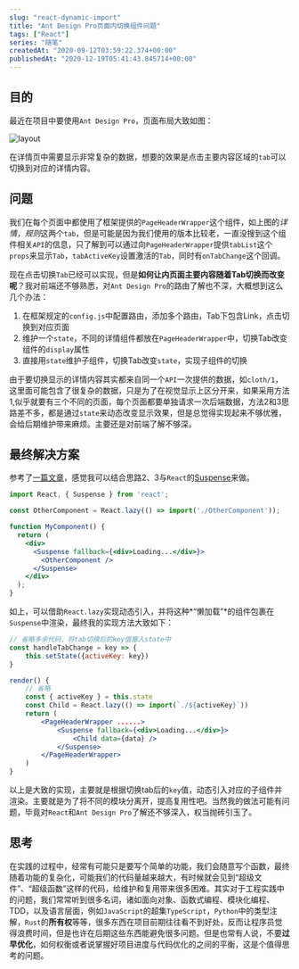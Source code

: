 ```yaml
---
slug: "react-dynamic-import"
title: "Ant Design Pro页面内切换组件问题"
tags: ["React"]
series: "随笔"
createdAt: "2020-09-12T03:59:22.374+00:00"
publishedAt: "2020-12-19T05:41:43.845714+00:00"
---
```


## 目的

最近在项目中要使用`Ant Design Pro`，页面布局大致如图：

![layout](https://i.loli.net/2020/09/12/N8V6mHXoBpKTkfD.png)

在详情页中需要显示非常复杂的数据，想要的效果是点击主要内容区域的`tab`可以切换到对应的详情内容。

## 问题

我们在每个页面中都使用了框架提供的`PageHeaderWrapper`这个组件，如上图的*详情*，*规则*这两个`tab`，但是可能是因为我们使用的版本比较老，一直没搜到这个组件相关`API`的信息，只了解到可以通过向`PageHeaderWrapper`提供`tabList`这个`props`来显示`Tab`，`tabActiveKey`设置激活的`Tab`，同时有`onTabChange`这个回调。

现在点击切换`Tab`已经可以实现，但是**如何让内页面主要内容随着Tab切换而改变呢**？我对前端还不够熟悉，对`Ant Design Pro`的路由了解也不深，大概想到这么几个办法：

1. 在框架规定的`config.js`中配置路由，添加多个路由，Tab下包含Link，点击切换到对应页面
2. 维护一个`state`，不同的详情组件都放在`PageHeaderWrapper`中，切换Tab改变组件的`display`属性
3. 直接用`state`维护子组件，切换Tab改变`state`，实现子组件的切换

由于要切换显示的详情内容其实都来自同一个`API`一次提供的数据，如`cloth/1`，这里面可能包含了很复杂的数据，只是为了在视觉显示上区分开来，如果采用方法1,似乎就要有三个不同的页面，每个页面都要单独请求一次后端数据，方法2和3思路差不多，都是通过`state`来动态改变显示效果，但是总觉得实现起来不够优雅，会给后期维护带来麻烦。主要还是对前端了解不够深。

## 最终解决方案

参考了[一篇文章](https://tuohuang.info/ant-design-tab-navigation.html#.X1w9vnUzbeQ)，感觉我可以结合思路2、3与`React`的[Suspense](https://reactjs.org/docs/code-splitting.html#route-based-code-splitting)来做。

```jsx
import React, { Suspense } from 'react';

const OtherComponent = React.lazy(() => import('./OtherComponent'));

function MyComponent() {
  return (
    <div>
      <Suspense fallback={<div>Loading...</div>}>
        <OtherComponent />
      </Suspense>
    </div>
  );
}
```

如上，可以借助`React.lazy`实现动态引入，并将这种*“懒加载”*的组件包裹在`Suspense`中渲染，最终我的实现方法大致如下：

```jsx
// 省略多余代码，将tab切换后的key值塞入state中
const handleTabChange = key => {
    this.setState({activeKey: key})
}

render() {
    // 省略
    const { activeKey } = this.state
    const Child = React.lazy(() => import(`./${activeKey}`))
    return (
    	<PageHeaderWrapper ......>
            <Suspense fallback={<div>Loading...</div>}>
            	<Child data={data} />
            </Suspense>
        </PageHeaderWrapper>
	)
}
```

以上是大致的实现，主要就是根据切换tab后的`key`值，动态引入对应的子组件并渲染。主要就是为了将不同的模块分离开，提高复用性吧。当然我的做法可能有问题，毕竟对`React`和`Ant Design Pro`了解还不够深入，权当抛砖引玉了。

## 思考

在实践的过程中，经常有可能只是要写个简单的功能，我们会随意写个函数，最终随着功能的复杂化，可能我们的代码量越来越大，有时候就会见到“超级文件”、“超级函数”这样的代码，给维护和复用带来很多困难。其实对于工程实践中的问题，我们常常听到很多名词，诸如面向对象、函数式编程、模块化编程、TDD，以及语言层面，例如`JavaScript`的超集`TypeScript`，`Python`中的类型注解，`Rust`的**所有权**等等，很多东西在项目前期往往看不到好处，反而让程序员觉得浪费时间，但是也许在后期这些东西能避免很多问题。但是也常有人说，不要**过早优化**，如何权衡或者说掌握好项目进度与代码优化的之间的平衡，这是个值得思考的问题。
